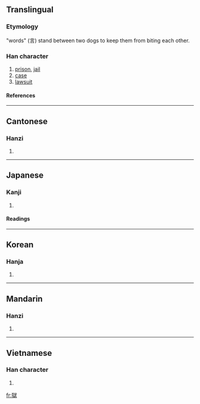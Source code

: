 {{see|狱}}

==Translingual==
===Etymology===
"words" (言) stand between two dogs to keep them from biting each other.
===Han character===
{{Han char|rn=94|rad=犬|as=10|sn=13|four=4323<sub>4</sub>|canj=大竹卜口大 (KHYRK)}}
# [[prison]], [[jail]]
# [[case]]
# [[lawsuit]]
====References====
{{Han ref|kx=0717.030|dkj=20603|dj=1128.220|hdz=21365.160|uh=7344|ud=29508|bh=BABB|bd=47803}}
----
==Cantonese==
===Hanzi===
{{yue-hanzi|jyut=|y=yuk6}}
# {{defn|Cantonese}}
----
==Japanese==
===Kanji===
{{ja-kanji|grade=c|rs=犬10}}
# {{defn|Japanese}} 
====Readings====
{{ja-readings|on=[[ごく]] (goku), [[きょく]] (kyoku)|kun=[[ひとや]] (hitoya)}}
----
==Korean==
===Hanja===
{{ko-hanja|hangeul=옥|eumhun=|rv=ok|mr=ok|y=ok}}
# {{defn|Korean}}
----
==Mandarin==
===Hanzi===
{{cmn-hanzi|sim=狱|pin=[[yù]] (yu4)|wg=yü<sup>4</sup>}}
# {{defn|Mandarin}}
----
==Vietnamese==
===Han character===
{{vi-hantu|đong}}
# {{defn|Vietnamese}}

[[fr:獄]]